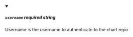 
<details className="config-field" data-expandable="false" open>
<summary>

##### `username` <span class="config-field-required" data-required="false">required</span> <span class="config-field-type">string</span> <span class="config-field-default"></span> <span class="config-field-enum"></span>

Username is the username to authenticate to the chart repo

</summary>



</details>
